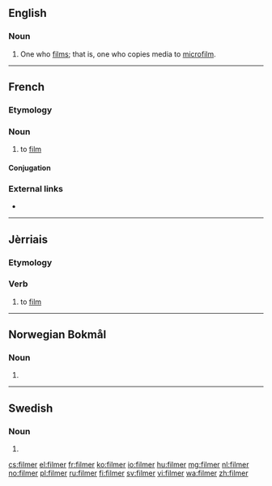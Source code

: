 ==English==

===Noun===
{{en-noun}}

# One who [[film]]s; that is, one who copies media to [[microfilm]].

----

==French==

===Etymology===
{{suffix|film|er|lang=fr}}

===Noun===
{{fr-verb}}

# to [[film]]

====Conjugation====
{{fr-conj-er|film|avoir}}

===External links===
* {{R:TLFi}}

----

==Jèrriais==

===Etymology===
{{suffix|film|er|lang=roa-jer}}

===Verb===
{{head|roa-jer|verb|gerund|filméthie}}

# to [[film]]

----
==Norwegian Bokmål==

===Noun===
{{head|nb|noun form|g=m}}

# {{inflection of|film||indefinite|p|lang=nb}}

----

==Swedish==

===Noun===
{{head|sv|noun form}}

# {{sv-noun-form-indef-pl|film}}

[[cs:filmer]]
[[el:filmer]]
[[fr:filmer]]
[[ko:filmer]]
[[io:filmer]]
[[hu:filmer]]
[[mg:filmer]]
[[nl:filmer]]
[[no:filmer]]
[[pl:filmer]]
[[ru:filmer]]
[[fi:filmer]]
[[sv:filmer]]
[[vi:filmer]]
[[wa:filmer]]
[[zh:filmer]]